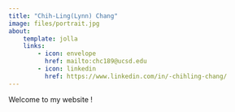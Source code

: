 ```yaml
---
title: "Chih-Ling(Lynn) Chang"
image: files/portrait.jpg
about:
    template: jolla
    links: 
        - icon: envelope
          href: mailto:chc189@ucsd.edu
        - icon: linkedin
          href: https://www.linkedin.com/in/-chihling-chang/
---
```


Welcome to my website !
